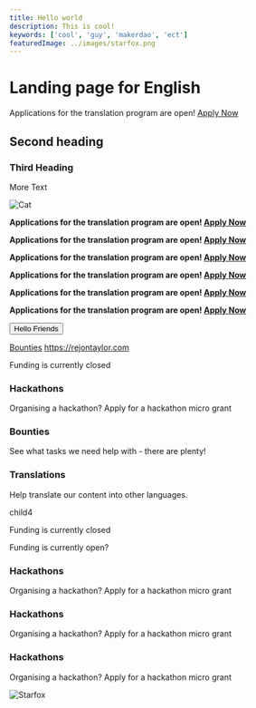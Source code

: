 ```yaml
---
title: Hello world
description: This is cool!
keywords: ['cool', 'guy', 'makerdao', 'ect']
featuredImage: ../images/starfox.png
---
```


# Landing page for English

<StatusBanner sticky>

Applications for the translation program are open! [Apply Now](/learn)

</StatusBanner>

## Second heading

### Third Heading

More Text

![Cat](https://placekitten.com/g/200/300)

<StatusBanner>

**Applications for the translation program are open! [Apply Now](/learn)**

</StatusBanner>

<StatusBanner notice>

**Applications for the translation program are open! [Apply Now](/learn)**

</StatusBanner>

<StatusBanner warning>

**Applications for the translation program are open! [Apply Now](/learn)**

</StatusBanner>

<StatusBanner error>

**Applications for the translation program are open! [Apply Now](/learn)**

</StatusBanner>

<StatusBanner color="blue">

**Applications for the translation program are open! [Apply Now](/learn)**

</StatusBanner>

<StatusBanner color="#523897">

**Applications for the translation program are open! [Apply Now](/learn)**

</StatusBanner>

<Button to="https://rejontaylor.com" secondary>
  Hello Friends
</Button>

[Bounties](/work_with_us/bounties)
https://rejontaylor.com

<Categories>

<Box>

<StatusBanner warning> Funding is currently closed </StatusBanner>

<Icon name="chai" size={4} />

### Hackathons

Organising a hackathon? Apply for a hackathon micro grant

</Box>

<Box>
   
<Icon name="wallet" size={3}/>

### Bounties

See what tasks we need help with - there are plenty!

</Box>

<Box>
   
<Icon name="clock" size={3}/>

### Translations

Help translate our content into other languages.

</Box>

child4

<Box>

<StatusBanner warning> Funding is currently closed </StatusBanner>

<StatusBanner warning> Funding is currently open? </StatusBanner>

<Icon name="chai" size={4} />

### Hackathons

Organising a hackathon? Apply for a hackathon micro grant

<Icon name="chai" size={4} />

### Hackathons

Organising a hackathon? Apply for a hackathon micro grant

<Icon name="chai" size={4} />

### Hackathons

Organising a hackathon? Apply for a hackathon micro grant

</Box>

</Categories>

![Starfox](../images/starfox.png)
